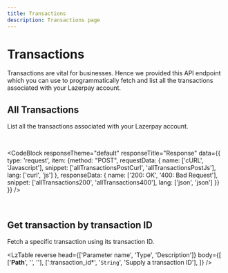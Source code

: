 ```yaml
---
title: Transactions
description: Transactions page
---
```


# Transactions

Transactions are vital for businesses. Hence we provided this API endpoint which you can use to programmatically fetch and list all the transactions associated with your Lazerpay account.

## All Transactions

List all the transactions associated with your Lazerpay account. 

<br />

<CodeBlock
    responseTheme="default"
    responseTitle="Response"
    data={{
        type: 'request',
        item: {method: "POST", requestData: {
            name: ['cURL', 'Javascript'], 
            snippet: ['allTransactionsPostCurl', 'allTransactionsPostJs'], 
            lang: ['curl', 'js']
        }, 
        responseData: {
            name: ['200: OK', '400: Bad Request'], 
            snippet: ['allTransactions200', 'allTransactions400'], 
            lang: ['json', 'json']
        }} 
    }}
/>

<br />

## Get transaction by transaction ID

Fetch a specific transaction using its transaction ID.

<LzTable reverse head={['Parameter name', 'Type', 'Description']} body={[
    ['<strong>Path</strong>', '', ''],
    [':transaction_id*', '<code>String</code>', 'Supply a transaction ID'],
]} />

<br />
<CodeBlock
    responseTheme="default"
    responseTitle="Response"
    data={{
        type: 'request',
        item: {method: "POST", requestData: {
            name: ['cURL', 'Javascript'], 
            snippet: ['getTransactionPostCurl', 'getTransactionPostJs'], 
            lang: ['curl', 'js']
        }, 
        responseData: {
            name: ['200: OK', '400: Bad Request'], 
            snippet: ['getTransaction200', 'allTransactions400'], 
            lang: ['json', 'json']
        }} 
    }}
/>